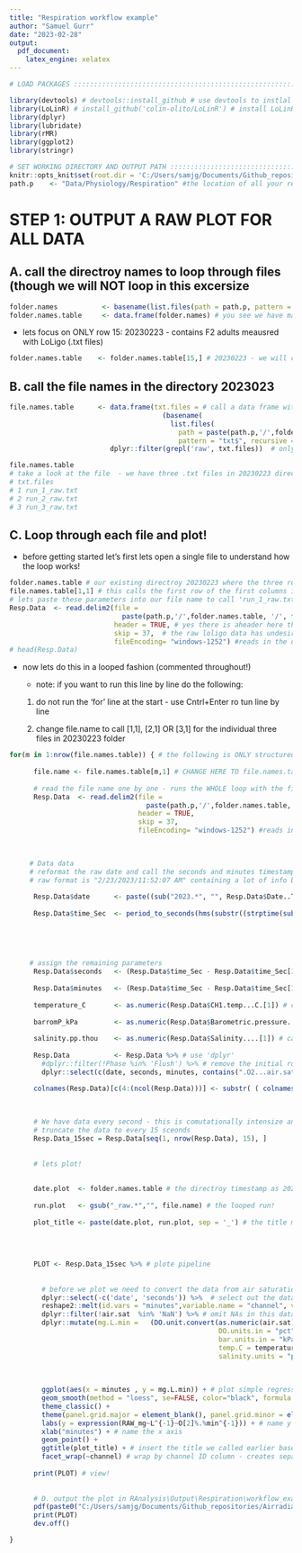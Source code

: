 ```yaml
---
title: "Respiration workflow example"
author: "Samuel Gurr"
date: "2023-02-28"
output:
  pdf_document:
    latex_engine: xelatex
---
```


```r

# LOAD PACKAGES :::::::::::::::::::::::::::::::::::::::::::::::::::::::

library(devtools) # devtools::install_github # use devtools to instlal github link
library(LoLinR) # install_github('colin-olito/LoLinR') # install LoLinR from github
library(dplyr)
library(lubridate)
library(rMR) 
library(ggplot2)
library(stringr)

# SET WORKING DIRECTORY AND OUTPUT PATH :::::::::::::::::::::::::::::::::::::::::::::::
knitr::opts_knit$set(root.dir = 'C:/Users/samjg/Documents/Github_repositories/Airradians_multigen_OA/RAnalysis')
path.p    <- "Data/Physiology/Respiration" #the location of all your respirometry files 
```

# STEP 1: OUTPUT A RAW PLOT FOR ALL DATA 

## A. call the directroy names to loop through files (though we will NOT loop in this excersize 

```r

folder.names           <- basename(list.files(path = path.p, pattern = "202", recursive = FALSE)) #list all csv file names in the folder and subfolders - all data in directories by YYYMMDD - data recorded in year 2021-2023 
folder.names.table     <- data.frame(folder.names) # you see we have many data directories! each with resp data as .csv or .txt depending on resens or loligo data 


```

* lets focus on ONLY row 15: 20230223 - contains F2 adults meausred with LoLigo (.txt files) 

```r

folder.names.table    <- folder.names.table[15,] # 20230223 - we will call this directroy for this workflow example 

```


##  B. call the file names in the directory 2023023


```r


file.names.table      <- data.frame(txt.files = # call a data frame with a list of all text files wihtin the folder.names.table (only 20230223)
                                      (basename(
                                        list.files(
                                          path = paste(path.p,'/',folder.names.table ,sep=''), # "Data/Physiology/Respiration/20230223"
                                          pattern = "txt$", recursive = TRUE))))  %>%  # list all text files - run here up and see this also contains the txt files WIHTOUT the 'raw' in the title - we DO NOT want these!
                         dplyr::filter(grepl('raw', txt.files))  # only call the txt files with 'raw' in the title

file.names.table
# take a look at the file  - we have three .txt files in 20230223 directroy 
# txt.files
# 1 run_1_raw.txt
# 2 run_2_raw.txt
# 3 run_3_raw.txt
```

##  C. Loop through each  file and plot! 


* before getting started let's first lets open a single file to understand how the loop works! 


```r


folder.names.table # our existing directroy 20230223 where the three runs in txt format are stored 
file.names.table[1,1] # this calls the first row of the first columns in file.names.table as "run_1_raw.txt" - remember this is the exact name of the file! 
# lets paste these parameters into our file name to call 'run_1_raw.txt'
Resp.Data  <- read.delim2(file = 
                            paste(path.p,'/',folder.names.table, '/', file.names.table[1,1], sep=''), # call out path by stringing together known directories and filename
                          header = TRUE, # yes there is aheader here that we want to retain (column names!)
                          skip = 37,  # the raw loligo data has undesired metadata in the first 37 rows! thus we will skip this in order have the correct headers and data called downstream
                          fileEncoding= "windows-1252") #reads in the data files correctly in their raw format 
# head(Resp.Data)
```


* now lets do this in a looped fashion (commented throughout!)

  - note: if you want to run this line by line do the following: 
  
  (1) do not run the 'for' line at the start - use Cntrl+Enter ro tun line by line
  
  (2) change file.name to call [1,1], [2,1] OR [3,1] for the individual three files in 20230223 folder 
  


```r


for(m in 1:nrow(file.names.table)) { # the following is ONLY structured for LiLigo data in txt format! 
    
      file.name <- file.names.table[m,1] # CHANGE HERE TO file.names.table[1,1] IF YOU WNAT TO RUN LINE BY LINE!!!
  
      # read the file name one by one - runs the WHOLE loop with the first then the second and so on
      Resp.Data  <- read.delim2(file = 
                                  paste(path.p,'/',folder.names.table, '/', file.name, sep=''), 
                                header = TRUE, 
                                skip = 37, 
                                fileEncoding= "windows-1252") #reads in the data files one  by one first by 'm' as row 1 in file.names.table[m,1], second by 'm' as second row and so on!

  
      
     # Data data 
     # reformat the raw date and call the seconds and minutes timestamp! 
     # raw format is "2/23/2023/11:52:07 AM" containing a lot of info but we need to parse and concvert for it to be meaningful 
      
      Resp.Data$date      <- paste((sub("2023.*", "", Resp.Data$Date..Time..DD.MM.YYYY.HH.MM.SS.)), '2023', sep='') #  date - use 'sub' to call everything before 2023, add back 2023 using paste
      
      Resp.Data$time_Sec  <- period_to_seconds(hms(substr((strptime(sub(".*2023/", "", Resp.Data$Date..Time..DD.MM.YYYY.HH.MM.SS.), "%I:%M:%S %p")) , 12,19))) # time - use 'sub' to call target time of the raw date time after 'year/' + strptime' convert to 24 hr clock + 'period_to_seconds' converts the hms to seconds  

  
      
      
  
     # assign the remaining parameters
      Resp.Data$seconds   <- (Resp.Data$time_Sec - Resp.Data$time_Sec[1])    # seconds as a time series where the first tow is now 0 and each substracted from that initial value 
      
      Resp.Data$minutes   <- (Resp.Data$time_Sec - Resp.Data$time_Sec[1])/60 # convert to minutes 
      
      temperature_C       <- as.numeric(Resp.Data$CH1.temp...C.[1]) # call the temperature data - the dsaem for each channel - this here from CH1 
      
      barromP_kPa         <- as.numeric(Resp.Data$Barometric.pressure..hPa.[1]) / 10 # call the barometric pressure data - this was input manually before we started - we need this data to convert from air saturation to mg/L O2
      
      salinity.pp.thou    <- as.numeric(Resp.Data$Salinity....[1]) # call the salinity - again this was input manually at the start of the experiment 
      
      Resp.Data           <- Resp.Data %>% # use 'dplyr' 
        #dplyr::filter(!Phase %in% 'Flush') %>% # remove the initial rows labeled flush 
        dplyr::select(c(date, seconds, minutes, contains(".O2...air.sat")))  # all target oxygen conuptiondata is labelled .O2...air.sat - call all these data (8 channels in the loligo system!) 

      colnames(Resp.Data)[c(4:(ncol(Resp.Data)))] <- substr( ( colnames(Resp.Data)[c(4:(ncol(Resp.Data)))] ), 1,3) # clean these column names to make things easier - firs all columns 4 and therafter.. sorted their column name as the first 3 characters (i.e. CH1, CH2, etc.) 
      
  
      
      # We have data every second - this is comutationally intensize and redundant 
      # truncate the data to every 15 sceonds 
      Resp.Data_15sec = Resp.Data[seq(1, nrow(Resp.Data), 15), ]
  
      
      # lets plot! 
      
      
      date.plot  <- folder.names.table # the directroy timestamp as 20230223
      
      run.plot   <- gsub("_raw.*","", file.name) # the looped run! 
      
      plot_title <- paste(date.plot, run.plot, sep = '_') # the title merging these two parameters as date_runn.umber
      
      
      
      
      PLOT <- Resp.Data_15sec %>% # plote pipeline 
        
        
        # before we plot we need to convert the data from air saturation to mg/L O2! 
        dplyr::select(-c('date', 'seconds')) %>%  # select out the data we do not need- the date and seconds columns (we ONLY want columns contianing data and the minutes timestamp)
        reshape2::melt(id.vars = "minutes",variable.name = "channel", value.name = "air.sat") %>% # melt the data from wide foramnt (channels as columns each with data) to long (one column with data, addition column to designate channel IDs)
        dplyr::filter(!air.sat  %in% 'NaN') %>% # omit NAs in this data 
        dplyr::mutate(mg.L.min =   (DO.unit.convert(as.numeric(air.sat),  # use teh presens package DO.unit.convert to convert air saturation to mg/L, inputs several of the constants we called earlier!
                                                    DO.units.in = "pct", DO.units.out ="mg/L", 
                                                    bar.units.in = "kPa", bar.press = barromP_kPa, bar.units.out = "kpa",
                                                    temp.C = temperature_C, 
                                                    salinity.units = "pp.thou", salinity = salinity.pp.thou))) %>% 
        
        
        
        ggplot(aes(x = minutes , y = mg.L.min)) + # plot simple regression
        geom_smooth(method = "loess", se=FALSE, color="black", formula = mg.L.min ~ minutes) + # call a loess curve 
        theme_classic() +
        theme(panel.grid.major = element_blank(), panel.grid.minor = element_blank(), legend.position = "none", plot.title = element_text(size=10))+ 
        labs(y = expression(RAW_mg~L^{-1}~O[2]%.%min^{-1})) + # name y axis
        xlab("minutes") + # name the x axis 
        geom_point() + 
        ggtitle(plot_title) + # insert the title we called earlier based on the loop file name and date directroy 
        facet_wrap(~channel) # wrap by channel ID column - creates separte plots for each channel 
      
      print(PLOT) # view! 
      
      
      # D. output the plot in RAnalysis\Output\Respiration\workflow_example\plots_raw
      pdf(paste0("C:/Users/samjg/Documents/Github_repositories/Airradians_multigen_OA/RAnalysis/Output/Respiration/workflow_example/plots_raw/",folder.names.table,"_", sub("_raw.*","",file.name),"_regression.pdf"), width=10, height=12)
      print(PLOT)
      dev.off()

}
```

